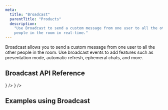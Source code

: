 ```yaml
---
meta:
  title: "Broadcast"
  parentTitle: "Products"
  description:
    "Use Broadcast to send a custom message from one user to all the other
    people in the room in real‑time."
---
```


Broadcast allows you to send a custom message from one user to all the other
people in the room. Use broadcast events to add features such as presentation
mode, automatic refresh, ephemeral chats, and more.

## Broadcast API Reference

<ListGrid columns={2}>
  <DocsCard
    type="technology"
    title="JavaScript"
    href="/docs/api-reference/liveblocks-client#Room.broadcastEvent"
    description="@liveblocks/client"
    visual={<DocsJavascriptIcon />}
  />
  <DocsCard
    type="technology"
    title="React"
    href="/docs/api-reference/liveblocks-react#Broadcast"
    description="@liveblocks/react"
    visual={<DocsReactIcon />}
  />
</ListGrid>

## Examples using Broadcast

<ListGrid columns={2}>
  <ExampleCard
    example={{
      title: "Live Cursors Chat",
      slug: "live-cursors-chat",
      image: "/images/examples/thumbnails/live-cursors-chat.jpg",
    }}
    technologies={["nextjs"]}
    openInNewWindow
  />
</ListGrid>
